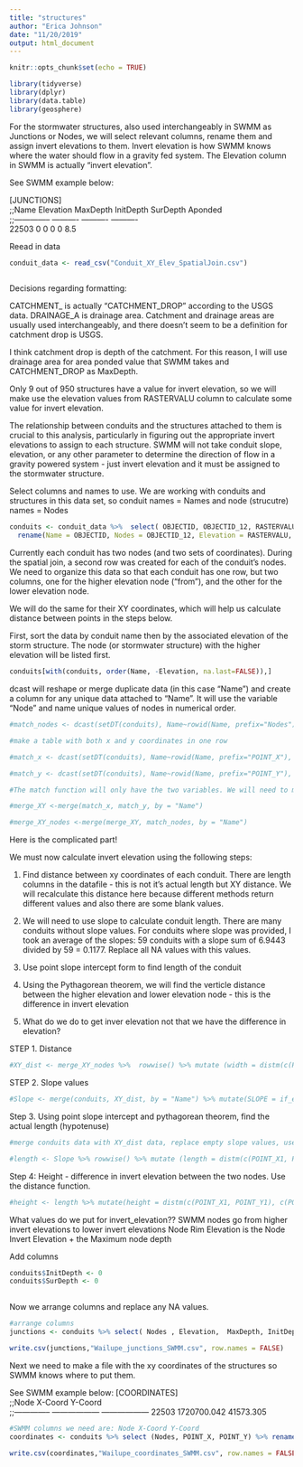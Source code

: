 ```yaml
---
title: "structures"
author: "Erica Johnson"
date: "11/20/2019"
output: html_document
---
```


```r
knitr::opts_chunk$set(echo = TRUE)
```
```r
library(tidyverse)
library(dplyr)
library(data.table)
library(geosphere)

```

For the stormwater structures, also used interchangeably in SWMM as Junctions or Nodes, we will select relevant columns, rename them and assign invert elevations to them. Invert elevation is how SWMM knows where the water should flow in a gravity fed system. The Elevation column in SWMM is actually "invert elevation".

See SWMM example below:

[JUNCTIONS]					
;;Name  Elevation MaxDepth  InitDepth SurDepth  Aponded   
;;--------------	----------	----------	----------	
22503	0	0	0	0	8.5


Reead in data
```r

conduit_data <- read_csv("Conduit_XY_Elev_SpatialJoin.csv") 
 
```

Decisions regarding formatting:

CATCHMENT_ is actually "CATCHMENT_DROP" according to the  USGS data. DRAINAGE_A is drainage area. Catchment and drainage areas are usually used interchangeably, and there doesn't seem to be a definition for catchment drop is USGS. 

I think catchment drop is depth of the catchment. For this reason, I will use drainage area for area ponded value that SWMM takes and CATCHMENT_DROP as MaxDepth.

Only 9 out of 950 structures have a value for invert elevation, so we will make use the elevation values from RASTERVALU column to calculate some value for invert elevation.

The relationship between conduits and the structures attached to them is crucial to this analysis, particularly in figuring out the appropriate invert elevations to assign to each structure. SWMM will not take conduit slope, elevation, or any other parameter to determine the direction of flow in a gravity powered system - just invert elevation and it must be assigned to the stormwater structure. 


Select columns and names to use. We are working with conduits and structures in this data set, so conduit names = Names and node (strucutre) names = Nodes
```r

conduits <- conduit_data %>%  select( OBJECTID, OBJECTID_12, RASTERVALU, POINT_X, POINT_Y, CATCHMENT_, DRAINAGE_A_1, SLOPE) %>% 
  rename(Name = OBJECTID, Nodes = OBJECTID_12, Elevation = RASTERVALU, MaxDepth = CATCHMENT_, Aponded = DRAINAGE_A_1) 

```

Currently each conduit has two nodes (and two sets of coordinates). During the spatial join, a second row was created for each of the conduit's nodes. We need to organize this data so that each conduit has one row, but two columns, one for the higher elevation node ("from"), and the other for the lower elevation node. 

We will do the same for their XY coordinates, which will help us calculate distance between points in the steps below.

First, sort the data by conduit name then by the associated elevation of the storm structure. The node (or stormwater structure) with the higher elevation will be listed first. 
```r
conduits[with(conduits, order(Name, -Elevation, na.last=FALSE)),]
```


dcast will reshape or merge duplicate data (in this case "Name") and create a column for any unique data attached to "Name". It will use the variable "Node" and name unique values of nodes in numerical order.

```r

#match_nodes <- dcast(setDT(conduits), Name~rowid(Name, prefix="Nodes"), value.var="Nodes")

#make a table with both x and y coordinates in one row

#match_x <- dcast(setDT(conduits), Name~rowid(Name, prefix="POINT_X"), value.var="POINT_X")

#match_y <- dcast(setDT(conduits), Name~rowid(Name, prefix="POINT_Y"), value.var="POINT_Y")

#The match function will only have the two variables. We will need to merge conduit and "match"" data tables together using the merge function.

#merge_XY <-merge(match_x, match_y, by = "Name")

#merge_XY_nodes <-merge(merge_XY, match_nodes, by = "Name")

```

Here is the complicated part!

We must now calculate invert elevation using the following steps:

1. Find distance between xy coordinates of each conduit. There  are length columns in the datafile - this is not it's actual length but XY distance. We will recalculate this distance here because different methods return different values and also there are some blank values. 

2. We will need to use slope to calculate conduit length. There are many conduits without slope values. For conduits where slope was provided, I took an average of the slopes: 59 conduits with a slope sum of 6.9443 divided by 59 = 0.1177. Replace all NA values with this values.

3. Use point slope intercept form to find length of the conduit

4. Using the Pythagorean theorem, we will find the verticle distance between the higher elevation and lower elevation node - this is the difference in invert elevation

5. What do we do to get inver elevation not that we have the difference in elevation?

STEP 1. Distance
```r

#XY_dist <- merge_XY_nodes %>%  rowwise() %>% mutate (width = distm(c(POINT_X1, POINT_Y1), c(POINT_X2, POINT_Y2), fun=distHaversine)) %>% mutate(width_ft = width*3.28084)

```


STEP 2. Slope values

```r
#Slope <- merge(conduits, XY_dist, by = "Name") %>% mutate(SLOPE = if_else(is.na(SLOPE), 0.1177, SLOPE)) %>%  mutate(POINT_Y3 = SLOPE*(POINT_X2 - POINT_X1)+POINT_Y1) %>% mutate(POINT_X3 = POINT_X2)
```


Step 3. Using point slope intercept and pythagorean theorem, find the actual length (hypotenuse) 

```r
#merge conduits data with XY_dist data, replace empty slope values, use the point slope intercept form, then the distance function.

#length <- Slope %>% rowwise() %>% mutate (length = distm(c(POINT_X1, POINT_Y1), c(POINT_X3, POINT_Y3), fun=distHaversine)) %>% mutate(length_ft = length*3.28084)

```


Step 4: Height - difference in invert elevation between the two nodes. Use the distance function.

```r
#height <- length %>% mutate(height = distm(c(POINT_X1, POINT_Y1), c(POINT_X3, POINT_Y3), fun=distHaversine)) %>% mutate(height_ft = height*3.28084)
```

What values do we put for invert_elevation??
SWMM nodes go from higher invert elevations to lower invert elevations
Node Rim Elevation is the Node Invert Elevation + the Maximum node depth


Add columns
```r
conduits$InitDepth <- 0
conduits$SurDepth <- 0
   
```

Now we arrange columns and replace any NA values.
```r

#arrange columns
junctions <- conduits %>% select( Nodes , Elevation,  MaxDepth, InitDepth, SurDepth, Aponded) %>% mutate(MaxDepth = if_else(is.na(MaxDepth), 0, MaxDepth)) %>% mutate(Aponded = if_else(is.na(Aponded), 0, Aponded)) %>% distinct()

```


```r
write.csv(junctions,"Wailupe_junctions_SWMM.csv", row.names = FALSE)
```

Next we need to make a file with the xy coordinates of the structures so SWMM knows where to put them.

See SWMM example below:
[COORDINATES]		
;;Node          	X-Coord           	Y-Coord           
;;--------------	------------------	------------------
22503	1720700.042	41573.305
```r

#SWMM columns we need are: Node	X-Coord	Y-Coord
coordinates <- conduits %>% select (Nodes, POINT_X, POINT_Y) %>% rename (Name = Nodes ,X_Coord =  POINT_X , Y_Coord = POINT_Y) %>% distinct()

```

```r
write.csv(coordinates,"Wailupe_coordinates_SWMM.csv", row.names = FALSE)
```


